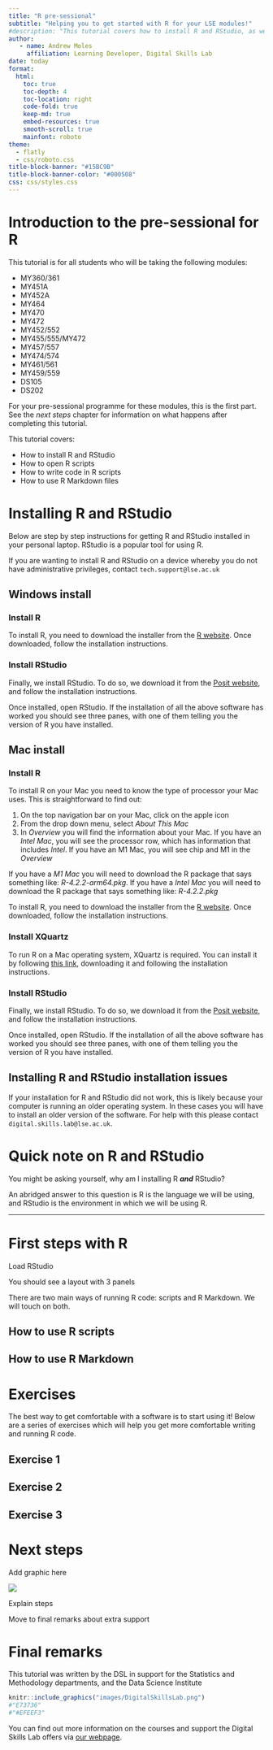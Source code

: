 ```yaml
---
title: "R pre-sessional"
subtitle: "Helping you to get started with R for your LSE modules!"
#description: "This tutorial covers how to install R and RStudio, as well as some key skills you will need for using R in your LSE modules. These skills include how to write and use code in a R script"
author:
   - name: Andrew Moles
     affiliation: Learning Developer, Digital Skills Lab
date: today
format:
  html:
    toc: true
    toc-depth: 4
    toc-location: right
    code-fold: true
    keep-md: true
    embed-resources: true
    smooth-scroll: true
    mainfont: roboto
theme: 
  - flatly
  - css/roboto.css
title-block-banner: "#15BC9B"
title-block-banner-color: "#000508"
css: css/styles.css
---
```


# Introduction to the pre-sessional for R 

This tutorial is for all students who will be taking the following modules:

*   MY360/361
*   MY451A
*   MY452A
*   MY464
*   MY470
*   MY472
*   MY452/552
*   MY455/555/MY472
*   MY457/557
*   MY474/574
*   MY461/561
*   MY459/559
*   DS105
*   DS202

For your pre-sessional programme for these modules, this is the first part. See the *next steps* chapter for information on what happens after completing this tutorial. 

This tutorial covers:

*   How to install R and RStudio
*   How to open R scripts
*   How to write code in R scripts
*   How to use R Markdown files

# Installing R and RStudio

Below are step by step instructions for getting R and RStudio installed in your personal laptop. RStudio is a popular tool for using R.

If you are wanting to install R and RStudio on a device whereby you do not have administrative privileges, contact `tech.support@lse.ac.uk`

## Windows install

### Install R

To install R, you need to download the installer from the [R website](https://cloud.r-project.org/bin/windows/). Once downloaded, follow the installation instructions.

### Install RStudio

Finally, we install RStudio. To do so, we download it from the [Posit website](https://posit.co/download/rstudio-desktop/), and follow the installation instructions.

Once installed, open RStudio. If the installation of all the above software has worked you should see three panes, with one of them telling you the version of R you have installed.

## Mac install

### Install R

To install R on your Mac you need to know the type of processor your Mac uses. This is straightforward to find out:

1)  On the top navigation bar on your Mac, click on the apple icon
2)  From the drop down menu, select *About This Mac*
3)  In *Overview* you will find the information about your Mac. If you have an *Intel Mac*, you will see the processor row, which has information that includes *Intel*. If you have an M1 Mac, you will see chip and M1 in the *Overview*

If you have a *M1 Mac* you will need to download the R package that says something like: *R-4.2.2-arm64.pkg*. If you have a *Intel Mac* you will need to download the R package that says something like: *R-4.2.2.pkg*

To install R, you need to download the installer from the [R website](https://cloud.r-project.org/bin/macosx/). Once downloaded, follow the installation instructions.

### Install XQuartz

To run R on a Mac operating system, XQuartz is required. You can install it by following [this link](https://www.xquartz.org/), downloading it and following the installation instructions.

### Install RStudio

Finally, we install RStudio. To do so, we download it from the [Posit website](https://posit.co/download/rstudio-desktop/), and follow the installation instructions.

Once installed, open RStudio. If the installation of all the above software has worked you should see three panes, with one of them telling you the version of R you have installed.

## Installing R and RStudio installation issues

If your installation for R and RStudio did not work, this is likely because your computer is running an older operating system. In these cases you will have to install an older version of the software. For help with this please contact `digital.skills.lab@lse.ac.uk`.

# Quick note on R and RStudio

You might be asking yourself, why am I installing R ***and*** RStudio?

An abridged answer to this question is R is the language we will be using, and RStudio is the environment in which we will be using R.

------------------------------------------------------------------------

# First steps with R

Load RStudio

You should see a layout with 3 panels

There are two main ways of running R code: scripts and R Markdown. We will touch on both.

## How to use R scripts

## How to use R Markdown

# Exercises

The best way to get comfortable with a software is to start using it! Below are a series of exercises which will help you get more comfortable writing and running R code.

## Exercise 1

## Exercise 2

## Exercise 3

# Next steps

Add graphic here

![](images/pre-sessional-outline.png)

Explain steps

Move to final remarks about extra support

# Final remarks

This tutorial was written by the DSL in support for the Statistics and Methodology departments, and the Data Science Institute

```r
knitr::include_graphics("images/DigitalSkillsLab.png")
#"E73736"
#"#EFEEF3"
```

You can find out more information on the courses and support the Digital Skills Lab offers via [our webpage](https://info.lse.ac.uk/current-students/digital-skills-lab).
